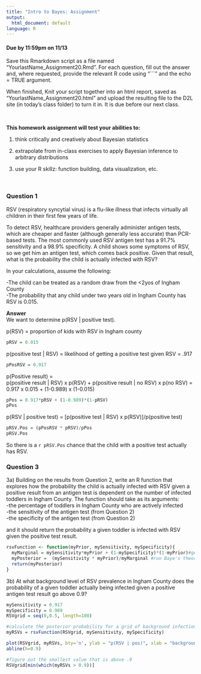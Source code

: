 ```yaml
---
title: "Intro to Bayes: Assignment"
output:
  html_document: default
language: R
---
```


<!-- To render the assignment in Rmarkdown, enter the command below in the R console -->
<!-- rmarkdown::render("Class_20_Assignment.Rmd") -->


#### Due by 11:59pm on 11/13

Save this Rmarkdown script as a file named “YourlastName_Assignment20.Rmd”. 
For each question, fill out the answer and, where requested, 
provide the relevant R code using "```" and the echo = TRUE argument.

When finished, Knit your script together into an html report, 
saved as “YourlastName_Assignment20.html” and upload the 
resulting file to the D2L site (in today’s class folder) to turn it in. 
It is due before our next class.

\

**This homework assignment will test your abilities to:**

1. think critically and creatively about Bayesian statistics

2. extrapolate from in-class exercises to apply Bayesian inference to arbitrary distributions

3. use your R skillz: function building, data visualization, etc.

\

### Question 1

RSV (respiratory syncytial virus) is
a flu-like illness that infects virtually all children in their 
first few years of life. 

To detect RSV, healthcare providers generally administer antigen tests, 
which are cheaper and faster (although generally less accurate) than PCR-based tests.
The most commonly used RSV antigen test has a 91.7% sensitivity and a 98.9% specificity. 
A child shows some symptoms of RSV, so we get him
an antigen test, which comes back positive. 
Given that result, what is the probability the child is actually infected with RSV?

In your calculations, assume the following:\

-The child can be treated as a random draw from the <2yos of Ingham County\
-The probability that any child under two years old in Ingham County has RSV is 0.015.
\

**Answer**\
We want to determine p(RSV | positive test).

p(RSV) = proportion of kids with RSV in Ingham county
```r
pRSV = 0.015
```

p(positive test | RSV) = likelihood of getting a positive test given RSV = .917
```r
pPosRSV = 0.917
```

p(Positive result) =\
p(positive result | RSV) x p(RSV) + p(positive result | no RSV) x p(no RSV)
= 0.917 x 0.015 +  (1-0.989) x (1-0.015)
```r
pPos = 0.917*pRSV + (1-0.989)*(1-pRSV)
pPos
```

p(RSV | positive test) = [p(positive test | RSV) x p(RSV)]/p(positive test)

```r
pRSV.Pos = (pPosRSV * pRSV)/pPos
pRSV.Pos
```

So there is a `r pRSV.Pos` chance that the child with a positive test actually has RSV.

### Question 3

3a) Building on the results from Question 2, 
write an R function that explores how the probability the child is actually infected with RSV 
given a positive result from an antigen test 
is dependent on the number of infected toddlers in Ingham County.
The function should take as its arguments: \
 -the percentage of toddlers in Ingham County who are actively infected \
 -the sensitivity of the antigen test (from Question 2)\
 -the specificity of the antigen test (from Question 2)\
 
and it should return the probability a given toddler is infected with RSV given the positive test result.


```r
rsvFunction <- function(myPrior, mySensitivity, mySpecificity){
  myMarginal = mySensitivity*myPrior + (1-mySpecificity)*(1-myPrior)#get the marginal likelihood of the data
  myPosterior =  (mySensitivity * myPrior)/myMarginal #run Baye's theorem
  return(myPosterior)
}

```

3b) At what background level of RSV prevalence in Ingham County does 
the probability of a given toddler actually being infected given a positive antigen test result go above 0.9?

```r
mySensitivity = 0.917
mySpecificity = 0.989
RSVgrid = seq(0,0.5, length=100)

#calculate the posterior probability for a grid of background infection rates
myRSVs = rsvFunction(RSVgrid, mySensitivity, mySpecificity)

plot(RSVgrid, myRSVs, bty='n', ylab = "p(RSV | pos)", xlab = "background RSV level")
abline(h=0.9)

#figure out the smallest value that is above .9
RSVgrid[min(which(myRSVs > 0.9))]


```